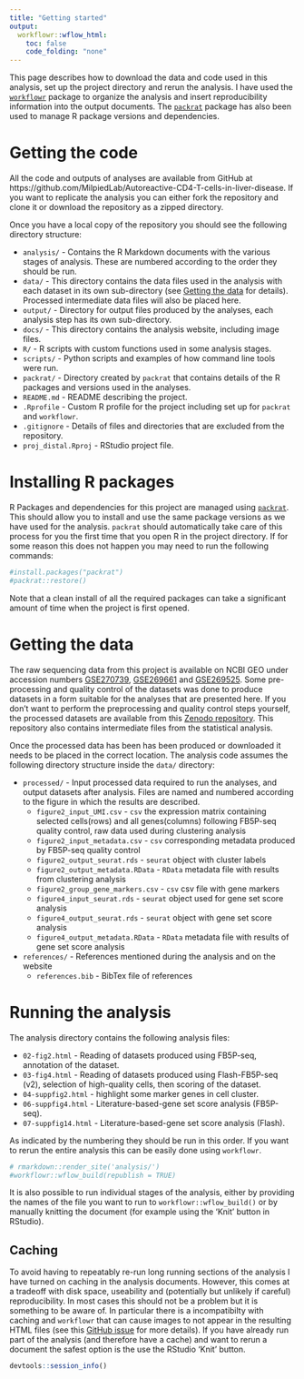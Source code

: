 ```yaml
---
title: "Getting started"
output:
  workflowr::wflow_html:
    toc: false
    code_folding: "none"
---
```


This page describes how to download the data and code used in this analysis,
set up the project directory and rerun the analysis. I have used the
[`workflowr`][workflowr] package to organize the analysis and insert
reproducibility information into the output documents. The [`packrat`][packrat]
package has also been used to manage R package versions and dependencies.

Getting the code
================

All the code and outputs of analyses are available from GitHub at 
https://github.com/MilpiedLab/Autoreactive-CD4-T-cells-in-liver-disease. If you want to replicate the 
analysis you can either fork the repository and clone it or download the 
repository as a zipped directory.

Once you have a local copy of the repository you should see the following
directory structure:

* `analysis/` - Contains the R Markdown documents with the various stages of
  analysis. These are numbered according to the order they should be run.
* `data/` - This directory contains the data files used in the analysis with
  each dataset in its own sub-directory (see [Getting the data](#data) for
  details). Processed intermediate data files will also be placed here.
* `output/` - Directory for output files produced by the analyses, each analysis
  step has its own sub-directory.
* `docs/` - This directory contains the analysis website, including image files.
* `R/` - R scripts with custom functions used in some analysis stages.
* `scripts/` - Python scripts and examples of how command line tools were run.
* `packrat/` - Directory created by `packrat` that contains details of the R
  packages and versions used in the analyses.
* `README.md` - README describing the project.
* `.Rprofile` - Custom R profile for the project including set up for
  `packrat` and `workflowr`.
* `.gitignore` - Details of files and directories that are excluded from the
  repository.
* `proj_distal.Rproj` - RStudio project file.

Installing R packages
=====================

R Packages and dependencies for this project are managed using
[`packrat`][packrat]. This should allow you to install and use the same package
versions as we have used for the analysis. `packrat` should automatically take
care of this process for you the first time that you open R in the project
directory. If for some reason this does not happen you may need to run the
following commands:

```r
#install.packages("packrat")
#packrat::restore()
```

Note that a clean install of all the required packages can take a significant
amount of time when the project is first opened.

Getting the data {#data}
================
The raw sequencing data from this project is available on NCBI GEO under accession numbers [GSE270739][geo], [GSE269661][geo2] and [GSE269525][geo3].
Some pre-processing and quality control of the datasets was done to produce datasets in a form suitable for the analyses that are presented here. If you don't want to perform the preprocessing and quality control steps 
yourself, the processed datasets are available from this [Zenodo repository][zenodo]. This repository also contains intermediate
files from the statistical analysis.

Once the processed data has been has been produced or downloaded it needs to be
placed in the correct location. The analysis code assumes the following
directory structure inside the `data/` directory:

* `processed/` - Input processed data required to run the analyses, and output datasets after analysis. Files are named and numbered according to the figure in which the results are described.
    * `figure2_input_UMI.csv` - `csv` the expression matrix containing 
      selected cells(rows) and all genes(columns) following FB5P-seq quality 
      control, raw data used during clustering analysis
    * `figure2_input_metadata.csv` - `csv` corresponding metadata 
      produced by FB5P-seq quality control
    * ` figure2_output_seurat.rds` - `seurat` object with cluster labels
    * ` figure2_output_metadata.RData` - `RData` metadata file with results 
      from clustering analysis
    * ` figure2_group_gene_markers.csv` - `csv` csv file with gene markers 
    * `figure4_input_seurat.rds` - `seurat` object used for gene set score
      analysis
    * ` figure4_output_seurat.rds` - `seurat` object with gene set score analysis
    * ` figure4_output_metadata.RData` - `RData` metadata file with results of gene set score analysis
* `references/` - References mentioned during the analysis and on the website
    * `references.bib` - BibTex file of references

Running the analysis
====================

The analysis directory contains the following analysis files:

* `02-fig2.html` - Reading of datasets produced using FB5P-seq, 
  annotation of the dataset.
* `03-fig4.html` - Reading of datasets produced using Flash-FB5P-seq (v2), 
  selection of high-quality cells, then scoring of the dataset.
* `04-suppfig2.html` - highlight some marker genes in cell cluster.
* `06-suppfig4.html` - Literature-based-gene set score analysis (FB5P-seq).
* `07-suppfig14.html` - Literature-based-gene set score analysis (Flash).

As indicated by the numbering they should be run in this order. If you want to
rerun the entire analysis this can be easily done using `workflowr`.

```r
# rmarkdown::render_site('analysis/')
#workflowr::wflow_build(republish = TRUE)
```

It is also possible to run individual stages of the analysis, either by
providing the names of the file you want to run to `workflowr::wflow_build()` or
by manually knitting the document (for example using the 'Knit' button in
RStudio).

Caching
-------

To avoid having to repeatably re-run long running sections of the analysis I
have turned on caching in the analysis documents. However, this comes at a
tradeoff with disk space, useability and (potentially but unlikely if careful)
reproducibility. In most cases this should not be a problem but it is something
to be aware of. In particular there is a incompatibilty with caching and
`workflowr` that can cause images to not appear in the resulting HTML files (see
this [GitHub issue][workflowr-issue] for more details). If you have already run
part of the analysis (and therefore have a cache) and want to rerun a document
the safest option is the use the RStudio 'Knit' button.

[geo]: https://www.ncbi.nlm.nih.gov/geo/query/acc.cgi?acc=GSE270739 "GEO"
[geo2]: https://www.ncbi.nlm.nih.gov/geo/query/acc.cgi?acc=GSE269661 "GEO"
[geo3]: https://www.ncbi.nlm.nih.gov/geo/query/acc.cgi?acc=GSE269525 "GEO"
[zenodo]: https://zenodo.org/records/14516943 "Zenodo"
[packrat]: https://rstudio.github.io/packrat/ "Packrat"
[workflowr]: https://jdblischak.github.io/workflowr/ "Workflowr"
[workflowr-issue]: https://github.com/jdblischak/workflowr/issues/113 "Workflowr caching issue"

```r
devtools::session_info()
```
